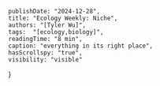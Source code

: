     publishDate: "2024-12-28",
    title: "Ecology Weekly: Niche",
    authors: "[Tyler Wu]",
    tags:  "[ecology,biology]",
    readingTime: "8 min",
    caption: "everything in its right place",
    hasScrollspy: "true",
    visibility: "visible"
}

